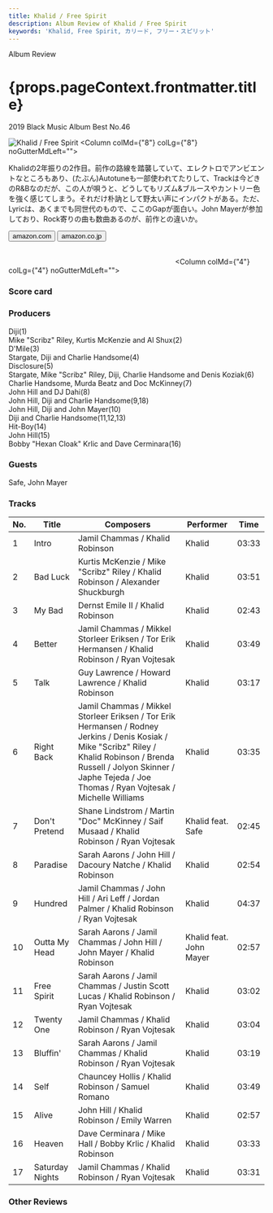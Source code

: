 ```yaml
---
title: Khalid / Free Spirit
description: Album Review of Khalid / Free Spirit
keywords: 'Khalid, Free Spirit, カリード, フリー・スピリット'
---
```





<p className="largeP">Album Review</p>
<h1 className="h1--no--margin">{props.pageContext.frontmatter.title}</h1>
<p className="largeP"><Link to="/best50/2019/">2019 Black Music Album Best No.46</Link></p>

<Row  className="image-card-group">
	<Column colMd={"4"} colLg={"4"} noGutterMdLeft="">
       <ImageCard>

![Khalid / Free Spirit](../../images/cd/khalid2L.jpg) 
</ImageCard>
	</Column>
	<Column colMd={"8"} colLg={"8"} noGutterMdLeft="">
	<p>
	Khalidの2年振りの2作目。前作の路線を踏襲していて、エレクトロでアンビエントなところもあり、(たぶん)Autotuneも一部使われてたりして、Trackは今どきのR&Bなのだが、この人が唄うと、どうしてもリズム&ブルースやカントリー色を強く感じてしまう。それだけ朴訥として野太い声にインパクトがある。ただ、Lyricは、あくまでも同世代のもので、ここのGapが面白い。John Mayerが参加しており、Rock寄りの曲も数曲あるのが、前作との違いか。
	</p>
	<div>
	  <Button href="https://amzn.to/2MQCAMs" kind="primary" size="small" renderIcon={ArrowUpRight24}>
      amazon.com
      </Button>
      <Button href="https://amzn.to/37nzY1P" kind="secondary" size="small" renderIcon={ArrowUpRight24}>
      amazon.co.jp
      </Button>
	</div>
	<a style="display:inline-block;overflow:hidden;background:url(https://linkmaker.itunes.apple.com/ja-jp/lockup.svg?releaseDate=2019-04-05&kind=album&bubble=apple_music&style=mono-black) no-repeat;width:180px;height:45px;" href="https://geo.music.apple.com/jp/album/free-spirit/1455151397?mt=1&app=music&ls=1&at=11lcug"></a>
	<a style="display:inline-block;overflow:hidden;background:url(https://linkmaker.itunes.apple.com/ja-jp/badge-lrg.svg?releaseDate=2019-04-05T00:00:00Z&kind=album&bubble=itunes_music) no-repeat;width:140px;height:45px;" href="https://geo.music.apple.com/jp/album/free-spirit/1455151397?app=itunes&at=11lcug"></a>
	</Column>
</Row>
<Row >
	<Column colMd={"4"} colLg={"4"} noGutterMdLeft="">
<div>
    <h3>Score card</h3>
	<SliderJS1 value="5" />
    <SliderJS2 value="3" />
	<SliderJS3 value="1" />
    <SliderJS4 value="8" />
</div>
</Column>
<Column colMd={"8"} colLg={"8"} noGutterMdLeft="">
<div>
<h3>Producers</h3>
<p>
Diji(1)
<br/>Mike "Scribz" Riley, Kurtis McKenzie and Al Shux(2)
<br/>D'Mile(3)
<br/>Stargate, Diji and Charlie Handsome(4)
<br/>Disclosure(5)
<br/>Stargate, Mike "Scribz" Riley, Diji, Charlie Handsome and Denis Koziak(6)
<br/>Charlie Handsome, Murda Beatz and Doc McKinney(7)
<br/>John Hill and DJ Dahi(8)
<br/>John Hill, Diji and Charlie Handsome(9,18)
<br/>John Hill, Diji and John Mayer(10)
<br/>Diji and Charlie Handsome(11,12,13)
<br/>Hit-Boy(14)
<br/>John Hill(15)
<br/>Bobby "Hexan Cloak" Krlic and Dave Cerminara(16)
</p>
<h3>Guests</h3>
<p>
Safe, John Mayer
</p>
</div>
</Column>
</Row>

<h3>Tracks</h3>

| No. |	 Title          |	 Composers                                                                                                                                                                                                                           |	 Performer             | Time  |
| --- |	--------------- | -------------------------------------------------------------------------------------------------------------------------------------------------------------------------------------------------------------------------------------- | ----------------------- | ----- |
| 1	  |	Intro          	| Jamil Chammas / Khalid Robinson                                                                                                                                                                                                        | Khalid                  | 03:33 |
| 2	  |	Bad Luck       	| Kurtis McKenzie / Mike "Scribz" Riley / Khalid Robinson / Alexander Shuckburgh                                                                                                                                                         | Khalid                  | 03:51 |
| 3	  |	My Bad         	| Dernst Emile II / Khalid Robinson                                                                                                                                                                                                      | Khalid                  | 02:43 |
| 4	  |	Better         	| Jamil Chammas / Mikkel Storleer Eriksen / Tor Erik Hermansen / Khalid Robinson / Ryan Vojtesak                                                                                                                                         | Khalid                  | 03:49 |
| 5	  |	Talk           	| Guy Lawrence / Howard Lawrence / Khalid Robinson                                                                                                                                                                                       | Khalid                  | 03:17 |
| 6	  |	Right Back     	| Jamil Chammas / Mikkel Storleer Eriksen / Tor Erik Hermansen / Rodney Jerkins / Denis Kosiak / Mike "Scribz" Riley / Khalid Robinson / Brenda Russell / Jolyon Skinner / Japhe Tejeda / Joe Thomas / Ryan Vojtesak / Michelle Williams | Khalid                  | 03:35 |
| 7	  |	Don't Pretend  	| Shane Lindstrom / Martin "Doc" McKinney / Saif Musaad / Khalid Robinson / Ryan Vojtesak                                                                                                                                                | Khalid feat. Safe       | 02:45 |
| 8	  |	Paradise       	| Sarah Aarons / John Hill / Dacoury Natche / Khalid Robinson                                                                                                                                                                            | Khalid                  | 02:54 |
| 9	  |	Hundred        	| Jamil Chammas / John Hill / Ari Leff / Jordan Palmer / Khalid Robinson / Ryan Vojtesak                                                                                                                                                 | Khalid                  | 04:37 |
| 10  |	Outta My Head  	| Sarah Aarons / Jamil Chammas / John Hill / John Mayer / Khalid Robinson                                                                                                                                                                | Khalid feat. John Mayer | 02:57 |
| 11  |	Free Spirit    	| Sarah Aarons / Jamil Chammas / Justin Scott Lucas / Khalid Robinson / Ryan Vojtesak                                                                                                                                                    | Khalid                  | 03:02 |
| 12  |	Twenty One     	| Jamil Chammas / Khalid Robinson / Ryan Vojtesak                                                                                                                                                                                        | Khalid                  | 03:04 |
| 13  |	Bluffin'       	| Sarah Aarons / Jamil Chammas / Khalid Robinson / Ryan Vojtesak                                                                                                                                                                         | Khalid                  | 03:19 |
| 14  |	Self           	| Chauncey Hollis / Khalid Robinson / Samuel Romano                                                                                                                                                                                      | Khalid                  | 03:49 |
| 15  |	Alive          	| John Hill / Khalid Robinson / Emily Warren                                                                                                                                                                                             | Khalid                  | 02:57 |
| 16  |	Heaven         	| Dave Cerminara / Mike Hall / Bobby Krlic / Khalid Robinson                                                                                                                                                                             | Khalid                  | 03:33 |
| 17  |	Saturday Nights	| Jamil Chammas / Khalid Robinson / Ryan Vojtesak                                                                                                                                                                                        | Khalid                  | 03:31 |

<h3>Other Reviews</h3>

<Row>
<Column colMd={3} colLg={3} noGutterMdLeft>
<Review1 />
</Column>
</Row>
